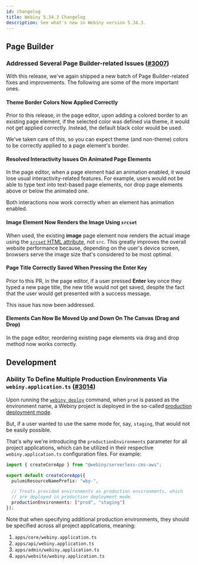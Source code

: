 ```yaml
---
id: changelog
title: Webiny 5.34.3 Changelog
description: See what's new in Webiny version 5.34.3.
---
```


## Page Builder

### Addressed Several Page Builder-related Issues ([#3007](https://github.com/webiny/webiny-js/pull/3007))

With this release, we've again shipped a new batch of Page Builder-related fixes and improvements. The following are some of the more important ones.

#### Theme Border Colors Now Applied Correctly

Prior to this release, in the page editor, upon adding a colored border to an existing page element, if the selected color was defined via theme, it would not get applied correctly. Instead, the default black color would be used.

We've taken care of this, so you can expect theme (and non-theme) colors to be correctly applied to a page element's border.

#### Resolved Interactivity Issues On Animated Page Elements

In the page editor, when a page element had an animation enabled, it would lose usual interactivity-related features. For example, users would not be able to type text into text-based page elements, nor drop page elements above or below the animated one.

Both interactions now work correctly when an element has animation enabled.

#### Image Element Now Renders the Image Using `srcset`

When used, the existing **image** page element now renders the actual image using the [`srcset` HTML attribute](https://developer.mozilla.org/en-US/docs/Learn/HTML/Multimedia_and_embedding/Responsive_images), not `src`. This greatly improves the overall website performance because, depending on the user's device screen, browsers serve the image size that's considered to be most optimal.

#### Page Title Correctly Saved When Pressing the Enter Key

Prior to this PR, in the page editor, if a user pressed **Enter** key once they typed a new page title, the new title would not get saved, despite the fact that the user would get presented with a success message.

This issue has now been addressed.

#### Elements Can Now Be Moved Up and Down On The Canvas (Drag and Drop)

In the page editor, reordering existing page elements via drag and drop method now works correctly.

## Development

### Ability To Define Multiple Production Environments Via `webiny.application.ts` ([#3014](https://github.com/webiny/webiny-js/pull/3014))

Upon running the [`webiny deploy`](/docs/{exact:5.34.x}/core-development-concepts/basics/project-deployment) command, when `prod` is passed as the environment name, a Webiny project is deployed in the so-called [production deployment mode](https://www.webiny.com/docs/architecture/deployment-modes/production).

But, if a user wanted to use the same mode for, say, `staging`, that would not be easily possible.

That's why we're introducing the `productionEnvironments` parameter for all project applications, which can be utilized in their respective `webiny.application.ts` configuration files. For example:

```ts apps/core/webiny.application.ts
import { createCoreApp } from "@webiny/serverless-cms-aws";

export default createCoreApp({
  pulumiResourceNamePrefix: "wby-",

  // Treats provided environments as production environments, which
  // are deployed in production deployment mode.
  productionEnvironments: ["prod", "staging"]
});
```

Note that when specifying additional production environments, they should be specified across all project applications, meaning:

1. `apps/core/webiny.application.ts`
2. `apps/api/webiny.application.ts`
3. `apps/admin/webiny.application.ts`
4. `apps/website/webiny.application.ts`
